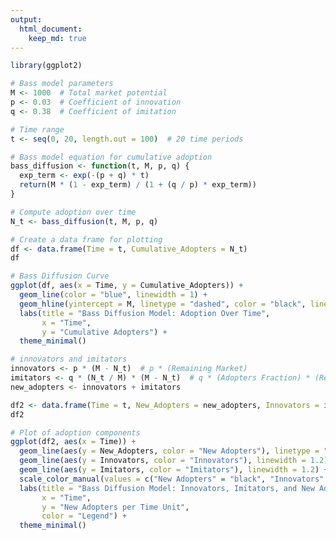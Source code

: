 ```yaml
---
output: 
  html_document: 
    keep_md: true
---
```



```r
library(ggplot2)

# Bass model parameters
M <- 1000  # Total market potential
p <- 0.03  # Coefficient of innovation
q <- 0.38  # Coefficient of imitation

# Time range
t <- seq(0, 20, length.out = 100)  # 20 time periods

```

```r

# Bass model equation for cumulative adoption
bass_diffusion <- function(t, M, p, q) {
  exp_term <- exp(-(p + q) * t)
  return(M * (1 - exp_term) / (1 + (q / p) * exp_term))
}

# Compute adoption over time
N_t <- bass_diffusion(t, M, p, q)

# Create a data frame for plotting
df <- data.frame(Time = t, Cumulative_Adopters = N_t)
df

```

```r

# Bass Diffusion Curve
ggplot(df, aes(x = Time, y = Cumulative_Adopters)) +
  geom_line(color = "blue", linewidth = 1) +
  geom_hline(yintercept = M, linetype = "dashed", color = "black", linewidth = 1.2) +
  labs(title = "Bass Diffusion Model: Adoption Over Time",
       x = "Time",
       y = "Cumulative Adopters") +
  theme_minimal()

```

```r
# innovators and imitators
innovators <- p * (M - N_t)  # p * (Remaining Market)
imitators <- q * (N_t / M) * (M - N_t)  # q * (Adopters Fraction) * (Remaining Market)
new_adopters <- innovators + imitators

df2 <- data.frame(Time = t, New_Adopters = new_adopters, Innovators = innovators, Imitators = imitators)
df2

```

```r
# Plot of adoption components
ggplot(df2, aes(x = Time)) +
  geom_line(aes(y = New_Adopters, color = "New Adopters"), linetype = "dashed", linewidth = 1.2) +
  geom_line(aes(y = Innovators, color = "Innovators"), linewidth = 1.2) +
  geom_line(aes(y = Imitators, color = "Imitators"), linewidth = 1.2) +
  scale_color_manual(values = c("New Adopters" = "black", "Innovators" = "red", "Imitators" = "green")) +
  labs(title = "Bass Diffusion Model: Innovators, Imitators, and New Adopters",
       x = "Time",
       y = "New Adopters per Time Unit",
       color = "Legend") +
  theme_minimal()
```


